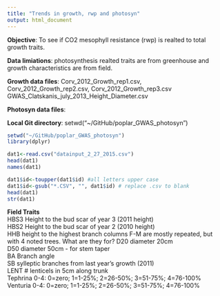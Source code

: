 ```yaml
---
title: "Trends in growth, rwp and photosyn"
output: html_document
---
```


**Objective**: To see if CO2 mesophyll resistance (rwp) is realted to total growth traits.

**Data limiations**: photosynthesis realted traits are from greenhouse and growth characteristics are from field. 

**Growth data files**: Corv_2012_Growth_rep1.csv, Corv_2012_Growth_rep2.csv, Corv_2012_Growth_rep3.csv GWAS_Clatskanis_july_2013_Height_Diameter.csv

**Photosyn data files**:

**Local Git directory**: setwd("~/GitHub/poplar_GWAS_photosyn")


```r
setwd("~/GitHub/poplar_GWAS_photosyn")
library(dplyr)

dat1<-read.csv("datainput_2_27_2015.csv")
head(dat1)
names(dat1)

dat1$id<-toupper(dat1$id) #all letters upper case
dat1$id<-gsub("*.CSV", "", dat1$id) # replace .csv to blank
head(dat1)
str(dat1)
```

**Field Traits**    				
HBS3	Height to the bud scar of year 3 (2011 height)				
HBS2	Height to the bud scar of year 2 (2010 height)				
HHB	height to the highest branch			columns F-M are mostly repeated, but with 4 noted trees.	What are they for?
D20	diameter 20cm				
D50	diameter 50cm - for stem taper				
BA	Branch angle				
SB	sylleptic branches from last year's growth (2011)				
LENT	# lenticels in 5cm along trunk				
Tephrina	0-4: 0=zero; 1=1-25%; 2=26-50%; 3=51-75%; 4=76-100%				
Venturia	0-4: 0=zero; 1=1-25%; 2=26-50%; 3=51-75%; 4=76-100%				

```r

```

